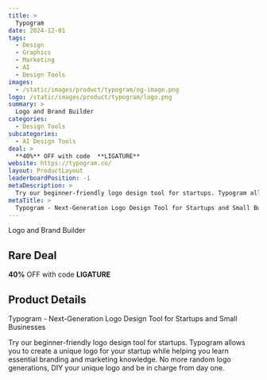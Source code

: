 ```yaml
---
title: >
  Typogram
date: 2024-12-01
tags:
  - Design
  - Graphics
  - Marketing
  - AI
  - Design Tools
images:
  - /static/images/product/typogram/og-image.png
logo: /static/images/product/typogram/logo.png
summary: >
  Logo and Brand Builder
categories:
  - Design Tools
subcategories:
  - AI Design Tools
deal: >
  **40%** OFF with code  **LIGATURE**
website: https://typogram.co/
layout: ProductLayout
leaderboardPosition: -1
metaDescription: >
  Try our beginner-friendly logo design tool for startups. Typogram allows you to create a unique logo for your startup while helping you learn essential branding and marketing knowledge. No more random logo generations, DIY your unique logo and be in charge from day one.
metaTitle: >
  Typogram - Next-Generation Logo Design Tool for Startups and Small Businesses
---
```

Logo and Brand Builder

## Rare Deal

**40%** OFF with code  **LIGATURE**

## Product Details

Typogram - Next-Generation Logo Design Tool for Startups and Small Businesses

Try our beginner-friendly logo design tool for startups. Typogram allows you to create a unique logo for your startup while helping you learn essential branding and marketing knowledge. No more random logo generations, DIY your unique logo and be in charge from day one.
